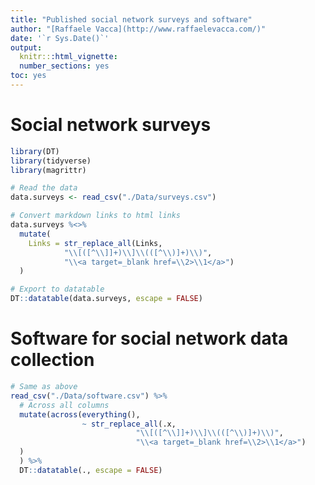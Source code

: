 ```yaml
---
title: "Published social network surveys and software"
author: "[Raffaele Vacca](http://www.raffaelevacca.com/)"
date: '`r Sys.Date()`'
output:
  knitr:::html_vignette:
  number_sections: yes
toc: yes
---
```

  
# Social network surveys

```r
library(DT)
library(tidyverse)
library(magrittr)

# Read the data
data.surveys <- read_csv("./Data/surveys.csv")

# Convert markdown links to html links
data.surveys %<>%
  mutate(
    Links = str_replace_all(Links,
            "\\[([^\\]]+)\\]\\(([^\\)]+)\\)",
            "\\<a target=_blank href=\\2>\\1</a>")
  )

# Export to datatable
DT::datatable(data.surveys, escape = FALSE)
```

# Software for social network data collection

```r
# Same as above
read_csv("./Data/software.csv") %>%
  # Across all columns
  mutate(across(everything(),
                ~ str_replace_all(.x,
                            "\\[([^\\]]+)\\]\\(([^\\)]+)\\)",
                            "\\<a target=_blank href=\\2>\\1</a>")
  )
  ) %>%
  DT::datatable(., escape = FALSE)
```